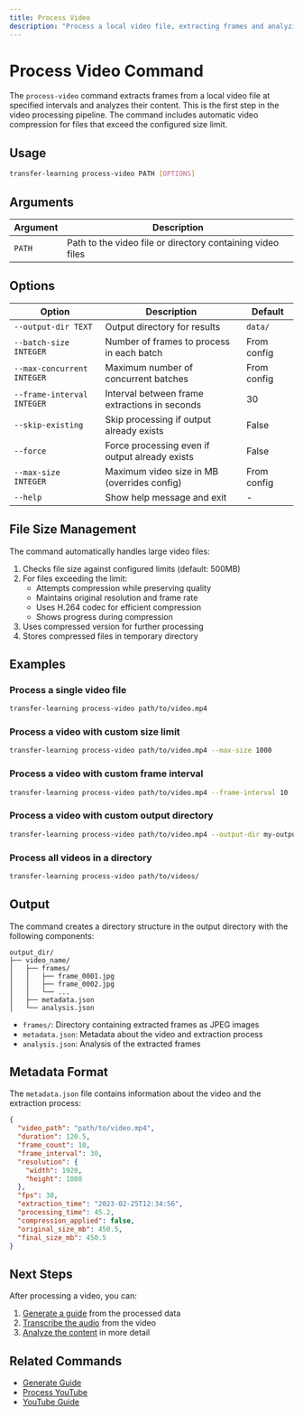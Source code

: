 ```yaml
---
title: Process Video
description: "Process a local video file, extracting frames and analyzing content"
---
```


# Process Video Command

The `process-video` command extracts frames from a local video file at specified intervals and analyzes their content. This is the first step in the video processing pipeline. The command includes automatic video compression for files that exceed the configured size limit.

## Usage

```bash
transfer-learning process-video PATH [OPTIONS]
```

## Arguments

| Argument | Description |
| -------- | ----------- |
| `PATH` | Path to the video file or directory containing video files |

## Options

| Option | Description | Default |
| ------ | ----------- | ------- |
| `--output-dir TEXT` | Output directory for results | `data/` |
| `--batch-size INTEGER` | Number of frames to process in each batch | From config |
| `--max-concurrent INTEGER` | Maximum number of concurrent batches | From config |
| `--frame-interval INTEGER` | Interval between frame extractions in seconds | 30 |
| `--skip-existing` | Skip processing if output already exists | False |
| `--force` | Force processing even if output already exists | False |
| `--max-size INTEGER` | Maximum video size in MB (overrides config) | From config |
| `--help` | Show help message and exit | - |

## File Size Management

The command automatically handles large video files:

1. Checks file size against configured limits (default: 500MB)
2. For files exceeding the limit:
   - Attempts compression while preserving quality
   - Maintains original resolution and frame rate
   - Uses H.264 codec for efficient compression
   - Shows progress during compression
3. Uses compressed version for further processing
4. Stores compressed files in temporary directory

## Examples

### Process a single video file

```bash
transfer-learning process-video path/to/video.mp4
```

### Process a video with custom size limit

```bash
transfer-learning process-video path/to/video.mp4 --max-size 1000
```

### Process a video with custom frame interval

```bash
transfer-learning process-video path/to/video.mp4 --frame-interval 10
```

### Process a video with custom output directory

```bash
transfer-learning process-video path/to/video.mp4 --output-dir my-output
```

### Process all videos in a directory

```bash
transfer-learning process-video path/to/videos/
```

## Output

The command creates a directory structure in the output directory with the following components:

```
output_dir/
├── video_name/
│   ├── frames/
│   │   ├── frame_0001.jpg
│   │   ├── frame_0002.jpg
│   │   └── ...
│   ├── metadata.json
│   └── analysis.json
```

- `frames/`: Directory containing extracted frames as JPEG images
- `metadata.json`: Metadata about the video and extraction process
- `analysis.json`: Analysis of the extracted frames

## Metadata Format

The `metadata.json` file contains information about the video and the extraction process:

```json
{
  "video_path": "path/to/video.mp4",
  "duration": 120.5,
  "frame_count": 10,
  "frame_interval": 30,
  "resolution": {
    "width": 1920,
    "height": 1080
  },
  "fps": 30,
  "extraction_time": "2023-02-25T12:34:56",
  "processing_time": 45.2,
  "compression_applied": false,
  "original_size_mb": 450.5,
  "final_size_mb": 450.5
}
```

## Next Steps

After processing a video, you can:

1. [Generate a guide](/cli/generate-guide) from the processed data
2. [Transcribe the audio](/cli/transcribe) from the video
3. [Analyze the content](/cli/analyze) in more detail

## Related Commands

- [Generate Guide](/cli/generate-guide)
- [Process YouTube](/cli/process-youtube)
- [YouTube Guide](/cli/youtube-guide) 